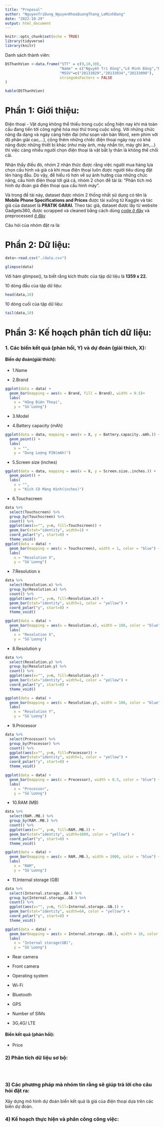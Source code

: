 ---
title: "Proposal"
author: "NguyenTriDung_NguyenKhoaQuangThang_LeMinhDang"
date: "2022-10-29"
output: html_document
---

```{r setup, include=FALSE}
knitr::opts_chunk$set(echo = TRUE)
library(tidyverse)
library(knitr)
```

Danh sách thành viên:

```{r,echo=FALSE}
DSThanhVien <-data.frame("STT" = c(9,10,30),
                         "Name" = c("Nguyễn Trí Dũng","Lê Minh Đăng","Nguyễn Khoa Quang Thắng"),
                         "MSSV"=c("20133029","20133034","20133090"),
                         stringsAsFactors = FALSE
)

kable(DSThanhVien)
```

# Phần 1: Giới thiệu:

Điện thoại - Vật dụng không thể thiếu trong cuộc sống hiện nay khi mà toàn cầu đang tiến tới công nghệ hóa mọi thứ trong cuộc sống. Với những chức năng đa dạng và ngày càng hiện đại (như soạn văn bản Word, xem phim với độ phân giải cao,...), cộng thêm những chiếc điện thoại ngày nay có khả năng được những thiết bị khác (như máy ảnh, máy nhắn tin, máy ghi âm,...) thì việc càng nhiều người chọn điện thoại là vật bất ly thân là không thể chối cãi.

Nhận thấy điều đó, nhóm 2 nhận thức được rằng việc người mua hàng lựa chọn cấu hình và giá cả khi mua điện thoại luôn được người tiêu dùng đặt lên hàng đầu. Do vậy, để hiểu rõ hơn về sự ảnh hưởng của những chức năng, cấu hình điện thoại tới giá cả, nhóm 2 chọn đề tài là: "Phân tích mô hình dự đoán giá điện thoại qua cấu hình máy".

Và trong đề tài này, dataset được nhóm 2 thống nhất sử dụng có tên là **Mobile Phone Specifications and Prices** được tải xuống từ Kaggle và tác giả của dataset là **PRATIK** **GARAI.** Theo tác giả, dataset được lấy từ website Gadgets360, được scrapped và cleaned bằng cách dùng [code ở đây](https://github.com/PratikGarai/Web-Scrapers/blob/master/BeautifulSoup/Ndtv_Scraper.py) và preprocessed [ở đây](https://github.com/PratikGarai/Mobile-Phone-Dataset-Analysis/blob/master/Additional/ndtv_analysis.ipynb)

Câu hỏi của nhóm đặt ra là:

# Phần 2: Dữ liệu:

```{r}
data<-read.csv("./data.csv")
```

```{r,echo=FALSE}
glimpse(data)
```

Với hàm glimpse(), ta biết rằng kích thước của tập dữ liệu là **1359 x 22.**

10 dòng đầu của tập dữ liệu:

```{r}
head(data,10)
```

10 dòng cuối của tập dữ liệu:

```{r}
tail(data,10)
```

# Phần 3: Kế hoạch phân tích dữ liệu:

### 1. Các biến kết quả (phản hồi, Y) và dự đoán (giải thích, X):

#### **Biến dự đoán(giải thích):**

-   1.Name

-   2.Brand
```{r}
ggplot(data = data) +
  geom_bar(mapping = aes(x = Brand, fill = Brand), width = 0.5)+
  labs( 
    x = "Hãng Điện Thoại",
    y = "Số Lương")
```


-   3.Model

-   4.Battery capacity (mAh)
```{r}
ggplot(data = data, mapping = aes(x = X, y = Battery.capacity..mAh.)) +
  geom_point() +
  labs( 
    x = "",
    y = "Dung Lượng PIN(mAh)")
```


-   5.Screen size (inches)
```{r}
ggplot(data = data, mapping = aes(x = X, y = Screen.size..inches.)) +
  geom_point() +
  labs( 
    x = "",
    y = "Kích Cỡ Màng Hình(inches)")
```


-   6.Touchscreen
```{r}
data %>% 
  select(Touchscreen) %>% 
  group_by(Touchscreen) %>% 
  count() %>% 
  ggplot(aes(x="", y=n, fill=Touchscreen)) +
  geom_bar(stat="identity", width=1) +
  coord_polar("y", start=0) + 
  theme_void()
ggplot(data = data) +
  geom_bar(mapping = aes(x = Touchscreen), width = 1, color = "blue") +
  labs( 
    x = "Resolution X",
    y = "Số Lương")
```


-   7.Resolution x
```{r}
data %>% 
  select(Resolution.x) %>% 
  group_by(Resolution.x) %>% 
  count() %>% 
  ggplot(aes(x="", y=n, fill=Resolution.x)) +
  geom_bar(stat="identity", width=1, color = "yellow") +
  coord_polar("y", start=0) + 
  theme_void()

ggplot(data = data) +
  geom_bar(mapping = aes(x = Resolution.x), width = 100, color = "blue") +
  labs( 
    x = "Resolution X",
    y = "Số Lương")
```


-   8.Resolution y
```{r}
data %>% 
  select(Resolution.y) %>% 
  group_by(Resolution.y) %>% 
  count() %>% 
  ggplot(aes(x="", y=n, fill=Resolution.y)) +
  geom_bar(stat="identity", width=1, color = "yellow") +
  coord_polar("y", start=0) + 
  theme_void()

ggplot(data = data) +
  geom_bar(mapping = aes(x = Resolution.y), width = 100, color = "blue") +
  labs( 
    x = "Resolution Y",
    y = "Số Lương")
```


-   9.Processor
```{r}
data %>% 
  select(Processor) %>% 
  group_by(Processor) %>% 
  count() %>% 
  ggplot(aes(x="", y=n, fill=Processor)) +
  geom_bar(stat="identity", width=1, color = "yellow") +
  coord_polar("y", start=0) + 
  theme_void()

ggplot(data = data) +
  geom_bar(mapping = aes(x = Processor), width = 0.5, color = "blue") +
  labs( 
    x = "Processor",
    y = "Số Lương")
```


-   10.RAM (MB)
```{r}
data %>% 
  select(RAM..MB.) %>% 
  group_by(RAM..MB.) %>% 
  count() %>% 
  ggplot(aes(x="", y=n, fill=RAM..MB.)) +
  geom_bar(stat="identity", width=1000, color = "yellow") +
  coord_polar("y", start=0) + 
  theme_void()

ggplot(data = data) +
  geom_bar(mapping = aes(x = RAM..MB.), width = 1000, color = "blue") +
  labs( 
    x = "RAM",
    y = "Số Lương")
```

-   11.Internal storage (GB)
```{r}
data %>% 
  select(Internal.storage..GB.) %>% 
  group_by(Internal.storage..GB.) %>% 
  count() %>% 
  ggplot(aes(x="", y=n, fill=Internal.storage..GB.)) +
  geom_bar(stat="identity", width=64, color = "yellow") +
  coord_polar("y", start=0) + 
  theme_void()

ggplot(data = data) +
  geom_bar(mapping = aes(x = Internal.storage..GB.), width = 16, color = "blue") +
  labs( 
    x = "Internal storage(GB)",
    y = "Số Lương")
```


-   Rear camera

-   Front camera

-   Operating system

-   Wi-Fi

-   Bluetooth

-   GPS

-   Number of SIMs

-   3G,4G/ LTE

#### **Biến kết quả (phản hồi):**

-   Price

### 2) Phân tích dữ liệu sơ bộ:

```{r}

```

```{r}

```

```{r}

```

### **3) Các phương pháp mà nhóm tin rằng sẽ giúp trả lời cho câu hỏi đặt ra:**

Xây dựng mô hình dự đoán biến kết quả là giá của điện thoại dựa trên các biến dự đoán.

### **4) Kế hoạch thực hiện và phân công công việc:**
